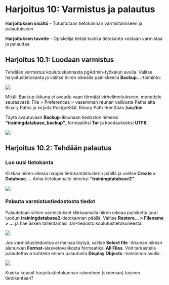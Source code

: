 # Harjoitus 10: Varmistus ja palautus

**Harjoituksen sisältö** - Tutustutaan tietokannan varmistamiseen ja palautukseen.

**Harjoituksen tavoite** - Opiskelija tietää kuinka tietokanta voidaan varmistaa ja palauttaa.

## Harjoitus 10.1: Luodaan varmistus

Tehdään varmistus koulutuskannasta pgAdmin-työkalun avulla. Valitse harjoitustietokanta ja valitse hiiren oikealla  painikkeella **Backup...**-toiminto: <br>


![](img/pgadminback.png)

:::hint-box
Mikäli Backup-ikkuna ei avaudu vaan törmäät virheilmoitukseen, menettele seuraavasti: File > Preferences > vasemman reunan valikosta Paths alta Binary Paths ja kirjoita PostgreSQL Binary Path -kenttään **/usr/bin**
:::

Täytä avautuvaan **Backup**-ikkunaan tiedoston nimeksi **"trainingdatabase_backup"**, formaatiksi **Tar** ja koodaukseksi **UTF8**.

![](img/pgadminback2.png)

## Harjoitus 10.2: Tehdään palautus

### Luo uusi tietokanta

Klikkaa hiiren oikeaa nappia tietokantaklusterin päällä ja valitse **Create > Database…**. Anna tietokannalle nimeksi **"trainingdatabase2"**.

![](img/pgadmindb2.png)

### Palauta varmistustiedostosta tiedot

Palautetaan siihen varmistukset klikkaamalla hiiren oikeaa painiketta juuri luodun **trainingdatabase2**-tietokannan päällä. Valitse **Restore... > Filename > …** ja hae äsken tallentamasi .tar-tiedosto koulutustietokoneesta.

![](img/pgadminrestore.png)

Jos varmistustiedostoa ei meinaa löytyä, valitse **Select file** -ikkunan oikean alanurkan **Format**-alasvetovalikosta formaatiksi **All Files**. Voit tarkastella palautettavia kohteita ennen palautusta **Display Objects** -toiminnon avulla.

![](img/pgadmindisplay.png)

:::hint-box
Kuinka kopioit harjoitustietokannan rakenteen (skeeman) toiseen tietokantaan?
:::